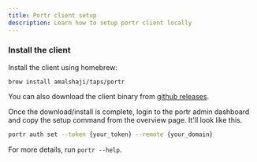 ```yaml
---
title: Portr client setup
description: Learn how to setup portr client locally
---
```



### Install the client

Install the client using homebrew:

```shell
brew install amalshaji/taps/portr
```

You can also download the client binary from [github releases](https://github.com/amalshaji/portr/releases).

Once the download/install is complete, login to the portr admin dashboard and copy the setup command from the overview page. It'll look like this.

```bash
portr auth set --token {your_token} --remote {your_domain}
```

For more details, run `portr --help`.
